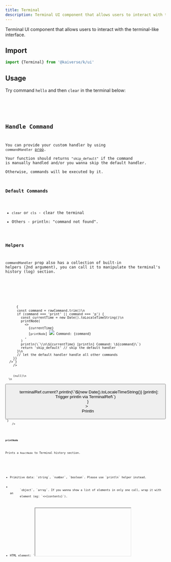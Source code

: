 ```yaml
---
title: Terminal
description: Terminal UI component that allows users to interact with the terminal-like interface.
---
```



Terminal UI component that allows users to interact with the terminal-like interface.

## Import

```js
import {Terminal} from '@kaiverse/k/ui'
```

## Usage

Try command `hello` and then `clear` in the terminal below:

<Tabs>
  <TabItem label="Playground">
    <Demo path="terminal/usage" client:load />
  </TabItem>
  <TabItem label="Source code">
    <Code code={UsageDemoCode} />
  </TabItem>
</Tabs>

## Handle Command

You can provide your custom handler by using `commandHandler` [prop](#terminal-props).<br/>
Your function should returns `"skip_default"` if the command is manually handled and/or you wanna skip the default handler.<br/>
Otherwise, commands will be executed by it.

### Default Commands

- `clear` or `cls` - clear the terminal
- Others - println: "command not found".

### Helpers

`commandHandler` prop also has a collection of built-in helpers (2nd argument), you can call it to manipulate the terminal's history (log) section.

<Tabs>
  <TabItem label="Playground">
    <Demo path="terminal/helpers" client:visible />
  </TabItem>
  <TabItem label="commandHandler example">
    <Code
      title="using-commandHandler.tsx"
      lang="tsx"
      code={`<Terminal
    commandHandler={(rawCommand, {printNode, println}) => {
      const command = rawCommand.trim()\n
      if (command === 'print' || command === 'p') {
        const currentTime = new Date().toLocaleTimeString()\n
        printNode(
          <>
            <span className="text-green-400">{currentTime}</span> 
            [<code className="text-blue-400">printNode</code>] <img src="..." /> Command: {command}
          </>,
        )
        println(\`\\n\${currentTime} [println] Command: \${command}\`)
        return 'skip_default' // skip the default handler
      }\n
      // let the default handler handle all other commands
    }}
  />`}
    />
  </TabItem>
  <TabItem label="Access via ref">
    <Code
      title="call-helpers-via-ref.tsx"
      lang="tsx"
      code={`import {Terminal, type TerminalRef} from '@kaiverse/k/ui'\n
  const terminalRef = useRef<TerminalRef>(null)\n
  <Terminal ref={terminalRef} />\n
  <button
    type="button"
    onClick={() =>
      terminalRef.current?.println(\`\${new Date().toLocaleTimeString()} [println]: Trigger println via TerminalRef\`)
    }
  >
    Println
  </button>`}
    />
  </TabItem>
</Tabs>

#### `printNode`

Prints a `ReactNode` to Terminal history section.

<Aside title="The following elements & types will be ignored" type="caution">
  <ul className="[&_p]:!m-0">
    <li>Primitive data: `string`, `number`, `boolean`. Please use `println` helper instead.</li>
    <li>
      `object`, `array`. If you wanna show a list of elements in only one call, wrap it with an
      element (eg: `<>{contents}</>`).
    </li>
    <li>HTML element: `<iframe>`, `<object>`, `<embed>`, `<html>`.</li>
  </ul>
</Aside>

#### `println`

Prints a string with a newline.

#### `clearHistory`

Clears the terminal history. Same as the default `clear` or `cls` command.

## Customization

### Title & greatings

The `greeting` prop accept a `ReactNode`.

<Demo path="terminal/greetings" client:visible />

```jsx title="greetings.tsx"
<Terminal
  title="¯\_(ツ)_/¯"
  greeting={<img width="120" height="120" src="https://i.redd.it/fktuppkre7p51.gif" />}
/>
```

### Theme

Switch between 2 themes: `macos` (default) and `window` by using the `theme` prop.

<Demo path="terminal/theme" client:visible />

```jsx title="styling.tsx"
<Terminal theme="window" />
```

### Hide window controls

You can also hide the window controls by setting `hideWindowCtrls` to `true`.

### Styling Elements

`classNames` and `styles` are 2 more available options for styling the Terminal component.<br/>
See `TerminalStylingSelectors` in the [Special Types](#special-types) section below for available selectors.

<Aside>
  Some examples and demos in the documentation use the `styles` prop for convenience, but it is not
  recommended to use the `styles` prop as the primary means of styling components, as the
  `classNames` prop is more flexible and has better performance.
</Aside>

<Demo path="terminal/styling" client:visible />

```jsx title="styling.tsx"
<Terminal
  className="bg-black dark:bg-slate-600"
  classNames={{
    windowHeader:
      'bg-[radial-gradient(circle,rgba(34,193,195,0.4)_0%,rgba(253,187,45,0.2)_100%)] dark:bg-slate-700',
    commandForm: '[&>span]:text-yellow-600',
  }}
/>
```

## Special Types

| Name                       | Type                                                                     | Description                                                         |
| :------------------------- | :----------------------------------------------------------------------- | :------------------------------------------------------------------ |
| `PrintlnFn`                | `(text: string) => void`                                                 | Print the inputted string.                                          |
| `PrintNodeFn`              | `(node: ReactNode) => void`                                              | Print the inputted ReactNode.                                       |
| `TerminalHelpers`          | `{println: PrintlnFn; printNode: PrintNodeFn; clearHistory: () => void}` | A collection of helper functions.                                   |
| `TerminalRef`              | `TerminalProps & TerminalHelpers`                                        | All accepted props and helper functions.                            |
| `TerminalStylingSelectors` | `'windowHeader'` \| `'historySection'` \| `'commandForm'`                | Available selectors of special styles APIs: `classNames`, `styles`. |

## `<Terminal>` Props

| Name                | Type                                                                   | Default                                | Description                                                                                                                                                                                         |
| :------------------ | :--------------------------------------------------------------------- | :------------------------------------- | :-------------------------------------------------------------------------------------------------------------------------------------------------------------------------------------------------- |
| `classNames`        | `Partial<Record<TerminalStylingSelectors, string>>`                    | —                                      | Applies className to related selector element.                                                                                                                                                      |
| `styles`            | `Partial<Record<TerminalStylingSelectors, CSSProperties>>`             | —                                      | Applies inline styles to related selector element.                                                                                                                                                  |
| `title`             | `string`                                                               | —                                      | Terminal window title.                                                                                                                                                                              |
| `greeting`          | `ReactNode`                                                            | —                                      | Greating section. It will be printed on top of terminal's history section.                                                                                                                          |
| `theme`             | `'macos'` \| `'window'`                                                | `'macos'`                              |                                                                                                                                                                                                     |
| `commandPrefix`     | `string`                                                               | `'$'` (`'>'` if `theme` is `'window'`) |                                                                                                                                                                                                     |
| `commandHandler`    | `(command: string, helper: TerminalHelpers) => 'skip_default' \| void` | —                                      | Provide custom command handler. Returns `"skip_default"` if the command is manually handled and/or you wanna skip the default handler.<br/>Otherwise, commands will be executed by default handler. |
| `hideWindowCtrls`   | `boolean`                                                              | `false`                                | Hide window controls.                                                                                                                                                                               |
| `...htmlAttributes` | `Omit<HTMLAttributes<HTMLDivElement>, 'onClick'>`                      | —                                      | Others HTML attributes.<br/><small>_Note_: `onClick` event handler is not supported.</small>                                                                                                        |
